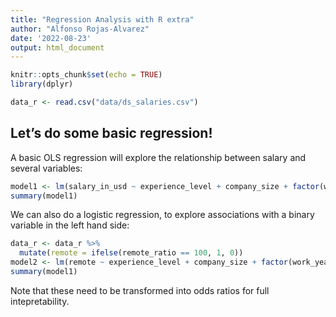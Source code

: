```yaml
---
title: "Regression Analysis with R extra"
author: "Alfonso Rojas-Alvarez"
date: '2022-08-23'
output: html_document
---
```


```r
knitr::opts_chunk$set(echo = TRUE)
library(dplyr)
```

```r
data_r <- read.csv("data/ds_salaries.csv")
```

## Let's do some basic regression!

A basic OLS regression will explore the relationship between salary and several variables:

```r
model1 <- lm(salary_in_usd ~ experience_level + company_size + factor(work_year), data = data_r)
summary(model1)
```

We can also do a logistic regression, to explore associations with a binary variable in the left hand side:

```r
data_r <- data_r %>% 
  mutate(remote = ifelse(remote_ratio == 100, 1, 0))
model2 <- lm(remote ~ experience_level + company_size + factor(work_year), data = data_r)
summary(model1)
```

Note that these need to be transformed into odds ratios for full intepretability.
